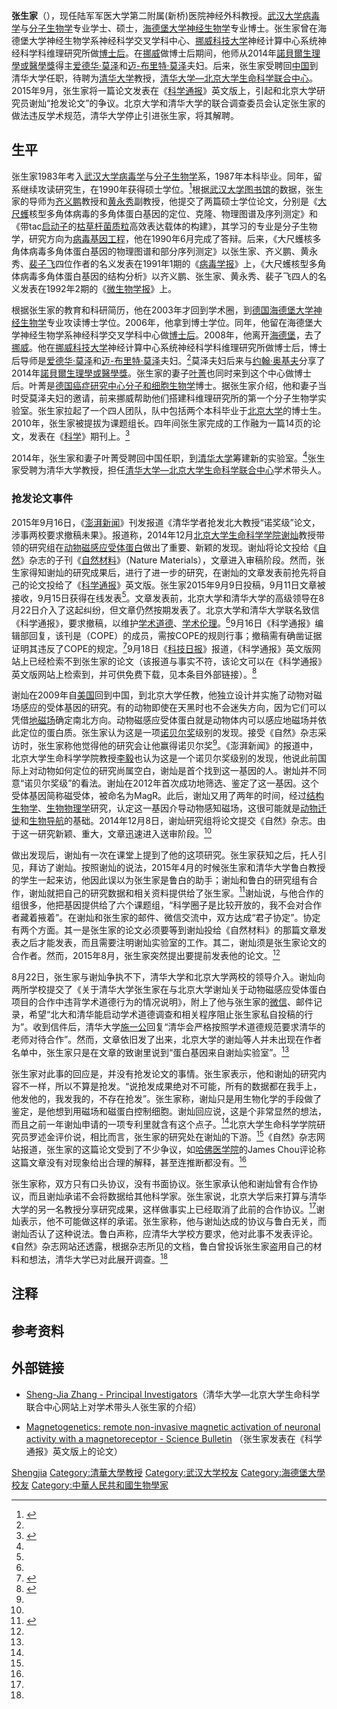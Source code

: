 {{update|time=2016-02-05T10:17:21+00:00}}
{{Infobox person
|姓名 = 张生家
|图像     = 
|图像说明 = 
|出生日期 = 不详
|出生地   = {{PRC}}
|死亡日期 = 
|死亡地   = 
|国籍     = {{US}}
|籍贯     = 不详
|政党     = 
|别名     = 
|知名于   = 
|职业     = 生物学教授
|母校     = [[武汉大学|武汉大学]]病毒学与分子生物学专业（学士、硕士）<br>[[海德堡大学|海德堡大学]]神经生物学专业（博士）
}}
'''张生家'''（{{bd|？年}}），现任陆军军医大学第二附属(新桥)医院神经外科教授。[[武汉大学|武汉大学]][[病毒学|病毒学]]与[[分子生物学|分子生物学]]专业学士、硕士，[[海德堡大学|海德堡大学]][[神经生物学|神经生物学]]专业博士。张生家曾在海德堡大学神经生物学系神经科学交叉学科中心、[[挪威科技大学|挪威科技大学]]神经计算中心系统神经科学科维理研究所做[[博士后|博士后]]。在[[挪威|挪威]]做博士后期间，他师从2014年[[諾貝爾生理學或醫學獎|諾貝爾生理學或醫學獎]]得主[[爱德华·莫泽|爱德华·莫泽]]和[[迈-布里特·莫泽|迈-布里特·莫泽]]夫妇。后来，张生家受聘回[[中国|中国]]到清华大学任职，待聘为[[清华大学|清华大学]]教授，[[清华大学—北京大学生命科学联合中心|清华大学—北京大学生命科学联合中心]]{{link-en|学术带头人|Principal investigator}}。2015年9月，张生家将一篇论文发表在《[[科学通报|科学通报]]》英文版上，引起和北京大学研究员谢灿“抢发论文”的争议。北京大学和清华大学的联合调查委员会认定张生家的做法违反学术规范，清华大学停止引进张生家，将其解聘。

== 生平 ==
张生家1983年考入[[武汉大学|武汉大学]][[病毒学|病毒学]]与[[分子生物学|分子生物学]]系，1987年本科毕业。同年，留系继续攻读研究生，在1990年获得硕士学位。<ref name=sustc>{{cite web|title=第25期树仁讲坛：揭开2014诺贝尔生理学或医学奖的神秘面纱|url=http://www.sustc.edu.cn/cn/news/view/alias/t7is5M21GF|website=南方科技大学|accessdate=2015-09-20|deadurl=yes|archiveurl=https://web.archive.org/web/20150320011011/http://sustc.edu.cn/cn/news/view/alias/t7is5M21GF|archivedate=2015-03-20}}</ref>根据[[武汉大学图书馆|武汉大学图书馆]]的数据，张生家的导师为[[齐义鹏|齐义鹏]]教授和[[黄永秀|黄永秀]]副教授，他提交了两篇硕士学位论文，分别是《[[大尺蠖|大尺蠖]]核型多角体病毒的多角体蛋白基因的定位、克隆、物理图谱及序列测定》和《带tac[[启动子|启动子]]的[[枯草杆菌|枯草杆菌]][[质粒|质粒]]高效表达载体的构建》，其学习的专业是分子生物学，研究方向为[[病毒基因工程|病毒基因工程]]，他在1990年6月完成了答辩。后来，《大尺蠖核多角体病毒多角体蛋白基因的物理图谱和部分序列测定》以张生家、齐义鹏、黄永秀、[[裴子飞|裴子飞]]四位作者的名义发表在1991年1期的《[[病毒学报|病毒学报]]》上，《大尺蠖核型多角体病毒多角体蛋白基因的结构分析》以齐义鹏、张生家、黄永秀、裴子飞四人的名义发表在1992年2期的《[[微生物学报|微生物学报]]》上。

根据张生家的教育和科研简历，他在2003年才回到学术圈，到[[德国|德国]][[海德堡大学|海德堡大学]][[神经生物学|神经生物学]]专业攻读博士学位。2006年，他拿到博士学位。同年，他留在海德堡大学神经生物学系神经科学交叉学科中心做[[博士后|博士后]]。2008年，他离开[[海德堡|海德堡]]，去了[[挪威|挪威]]。他在[[挪威科技大学|挪威科技大学]]神经计算中心系统神经科学科维理研究所做博士后，博士后导师是[[爱德华·莫泽|爱德华·莫泽]]和[[迈-布里特·莫泽|迈-布里特·莫泽]]夫妇。<ref name=sustc/>莫泽夫妇后来与[[约翰·奥基夫|约翰·奥基夫]]分享了2014年[[諾貝爾生理學或醫學獎|諾貝爾生理學或醫學獎]]。张生家的妻子[[叶菁|叶菁]]也同时来到这个中心做博士后。叶菁是[[德国癌症研究中心|德国癌症研究中心]][[分子和细胞生物学|分子和细胞生物学]]博士。据张生家介绍，他和妻子当时受莫泽夫妇的邀请，前来挪威帮助他们搭建科维理研究所的第一个分子生物学实验室。张生家拉起了一个四人团队，队中包括两个本科毕业于[[北京大学|北京大学]]的博士生。2010年，张生家被提拔为课题组长。四年间张生家完成的工作融为一篇14页的论文，发表在《[[科學_(期刊)|科学]]》期刊上。<ref name=sxs>{{cite news|title=他们是如何拿到诺奖的——来自诺奖实验室的内部报告|url=http://wiki.antpedia.com/tamenshiruhenadaonuojiangde-462063-news|accessdate=2015-09-20|agency=赛先生|date=2014-10-14|archive-date=2019-12-05|archive-url=https://web.archive.org/web/20191205201422/https://wiki.antpedia.com/tamenshiruhenadaonuojiangde-462063-news|dead-url=no}}</ref>

2014年，张生家和妻子叶菁受聘回中国任职，到[[清华大学|清华大学]]筹建新的实验室。<ref name=sxs/>张生家受聘为清华大学教授，担任[[清华大学—北京大学生命科学联合中心|清华大学—北京大学生命科学联合中心]]学术带头人。

=== 抢发论文事件 ===
2015年9月16日，《[[澎湃新闻|澎湃新闻]]》刊发报道《清华学者抢发北大教授“诺奖级”论文，涉事两校要求撤稿未果》{{notetag|澎湃新闻后来将此文下线<ref>{{cite news|title=清华学者抢发北大教授“诺奖级”论文，涉事两校要求撤稿未果|url=http://www.thepaper.cn/newsDetail_forward_1375978|accessdate=2015-09-20|agency=澎湃新闻|date=2015-09-16|archive-date=2015-09-18|archive-url=https://web.archive.org/web/20150918210419/http://www.thepaper.cn/newsDetail_forward_1375978|dead-url=no}}</ref>，但《[[腾讯新闻|腾讯新闻]]》等网站转载的版本依然可见<ref name=tct>{{cite news|title=清华学者抢发北大教授诺奖级论文 两校要求撤稿|url=http://news.qq.com/a/20150916/068670.htm|accessdate=2015-09-20|agency=澎湃新闻|date=2015-09-16|archive-date=2015-09-20|archive-url=https://web.archive.org/web/20150920232100/http://news.qq.com/a/20150916/068670.htm|dead-url=no}}</ref>。}}。报道称，2014年12月[[北京大学生命科学学院|北京大学生命科学学院]][[谢灿|谢灿]]教授带领的研究组在[[动物磁感应受体蛋白|动物磁感应受体蛋白]]做出了重要、新颖的发现。谢灿将论文投给《[[自然_(期刊)|自然]]》杂志的子刊《[[自然材料|自然材料]]》（Nature Materials），文章进入审稿阶段。然而，张生家得知谢灿的研究成果后，进行了进一步的研究，在谢灿的文章发表前抢先将自己的论文投给了《[[科学通报|科学通报]]》英文版。张生家2015年9月9日投稿，9月11日文章被接收，9月15日获得在线发表<ref name=nature/>。文章发表前，北京大学和清华大学的高级领导在8月22日介入了这起纠纷，但文章仍然按期发表了。北京大学和清华大学联名致信《科学通报》，要求撤稿，以维护[[学术道德|学术道德]]、[[学术伦理|学术伦理]]。<ref name=tct/>9月16日《科学通报》编辑部回复，该刊是{{link-en|国际出版伦理委员会|Committee on Publication Ethics}}（COPE）的成员，需按COPE的规则行事；撤稿需有确凿证据证明其违反了COPE的规定。<ref name=scic>{{cite news|title=清华北大论文抢发风波：两校疑认定该事件“违反学术规范”|url=http://news.sciencenet.cn/htmlnews/2015/9/327215.shtm|accessdate=2015-09-24|agency=科学网|date=2015-09-18|archive-date=2019-10-15|archive-url=https://web.archive.org/web/20191015205752/http://news.sciencenet.cn/htmlnews/2015/9/327215.shtm|dead-url=no}}</ref>9月18日《[[科技日报|科技日报]]》报道，《科学通报》英文版网站上已经检索不到张生家的论文（该报道与事实不符，该论文可以在《科学通报》英文版网站上检索到，并可供免费下载，见本条目外部链接）。<ref name=kjrb>{{cite news|title=非正式科研合作需要书面约定吗？ — 清华大学教授涉嫌“抢发”论文引发热议|url=http://www.qstheory.cn/science/2015-09/18/c_1116604415.htm|accessdate=2015-09-24|agency=科技日报|date=2015-09-18|archive-url=https://web.archive.org/web/20150925092601/http://www.qstheory.cn/science/2015-09/18/c_1116604415.htm|archive-date=2015-09-25|dead-url=yes}}</ref>

谢灿在2009年自[[美国|美国]]回到中国，到北京大学任教，他独立设计并实施了动物对磁场感应的受体基因的研究。有的动物即使在天黑时也不会迷失方向，因为它们可以凭借[[地磁场|地磁场]]确定南北方向。动物磁感应受体蛋白就是动物体内可以感应地磁场并依此定位的蛋白质。张生家认为这是一项[[诺贝尔奖|诺贝尔奖]]级别的发现。接受《自然》杂志采访时，张生家称他觉得他的研究会让他赢得诺贝尔奖<ref name=nature/>。《澎湃新闻》的报道中，北京大学生命科学学院教授[[李毅|李毅]]也认为这是一个诺贝尔奖级别的发现，他说此前国际上对动物如何定位的研究尚属空白，谢灿是首个找到这一基因的人。谢灿并不同意“诺贝尔奖级”的看法。谢灿在2012年首次成功地筛选、鉴定了这一基因。这个受体基因简称磁受体，被命名为MagR。此后，谢灿又用了两年的时间，经过[[结构生物学|结构生物学]]、[[生物物理学|生物物理学]]研究，认定这一基因介导动物感知磁场，这很可能就是[[动物迁徙|动物迁徙]]和[[生物导航|生物导航]]的基础。2014年12月8日，谢灿研究组将论文提交《自然》杂志。由于这一研究新颖、重大，文章迅速进入送审阶段。<ref name=tct/>

做出发现后，谢灿有一次在课堂上提到了他的这项研究。张生家获知之后，托人引见，拜访了谢灿。按照谢灿的说法，2015年4月的时候张生家和清华大学鲁白教授的学生一起来访，他因此误以为张生家是鲁白的助手；谢灿和鲁白的研究组有合作，谢灿就把自己的研究数据和相关资料提供给了张生家。<ref name=nature>{{cite news|title=Chinese scientists row over long-sought protein that senses magnetism|url=http://www.nature.com/news/chinese-scientists-row-over-long-sought-protein-that-senses-magnetism-1.18397|accessdate=2015-09-24|agency=Nature|date=2015-09-21|archive-date=2021-02-16|archive-url=https://web.archive.org/web/20210216234300/https://www.nature.com/news/chinese-scientists-row-over-long-sought-protein-that-senses-magnetism-1.18397|dead-url=no}}</ref>谢灿说，与他合作的组很多，他把基因提供给了六个课题组，“科学圈子是比较开放的，我不会对合作者藏着掖着”。在谢灿和张生家的邮件、微信交流中，双方达成“君子协定”。协定有两个方面。其一是张生家的论文必须要等到谢灿投给《自然材料》的那篇文章发表之后才能发表，而且需要注明谢灿实验室的工作。其二，谢灿须是张生家论文的合作者。然而，2015年8月，张生家突然提出要提前发表他的论文。<ref name=tct/>

8月22日，张生家与谢灿争执不下，清华大学和北京大学两校的领导介入。谢灿向两所学校提交了《关于清华大学张生家在与北京大学谢灿关于动物磁感应受体蛋白项目的合作中违背学术道德行为的情况说明》，附上了他与张生家的[[微信|微信]]、邮件记录，希望“北大和清华能启动学术道德调查和相关程序阻止张生家私自投稿的行为”。收到信件后，清华大学[[施一公|施一公]]回复“清华会严格按照学术道德规范要求清华的老师对待合作”。然而，文章依旧发了出来，北京大学的谢灿等人并未出现在作者名单中，张生家只是在文章的致谢里说到“蛋白基因来自谢灿实验室”。<ref name=tct/>

张生家对此事的回应是，并没有抢发论文的事情。张生家表示，他和谢灿的研究内容不一样，所以不算是抢发。“说抢发成果绝对不可能，所有的数据都在我手上，他发他的，我发我的，不存在抢发”。张生家称，谢灿只是用生物化学的手段做了鉴定，是他想到用磁场和磁蛋白控制细胞。谢灿回应说，这是个非常显然的想法，而且之前一年谢灿申请的一项专利里就含有这个点子。<ref name=nature/>北京大学生命科学学院研究员罗述金评价说，相比而言，张生家的研究处在谢灿的下游。<ref name=scic/>《自然》杂志网站报道，张生家的这篇论文受到了不少争议，如[[哈佛医学院|哈佛医学院]]的James Chou评论称这篇文章没有对现象给出合理的解释，甚至连推断都没有。<ref name=nature/>

张生家称，双方只有口头协议，没有书面协议。张生家承认他和谢灿曾有合作协议，而且谢灿承诺不会将数据给其他科学家。张生家说，北京大学后来打算与清华大学的另一名教授分享研究成果，这样做事实上已经取消了此前的合作协议。<ref name=tct/>谢灿表示，他不可能做这样的承诺。张生家称，他与谢灿达成的协议与鲁白无关，而谢灿否认了这种说法。鲁白声称，应清华大学校方要求，他对此事不发表评论。《自然》杂志网站还透露，根据杂志所见的文档，鲁白曾投诉张生家盗用自己的材料和想法，清华大学已对此展开调查。<ref name=nature/>

==注释==
{{ReflistH}}
{{NoteFoot}}
{{ReflistF}}

== 参考资料 ==
{{Reflist}}

== 外部链接 ==
* {{en icon}} [https://web.archive.org/web/20150913072524/http://www.cls.edu.cn/english/PrincipalInvestigator/pi/index2777.shtml Sheng-Jia Zhang - Principal Investigators]（清华大学—北京大学生命科学联合中心网站上对学术带头人张生家的介绍）
* {{en icon}} [http://link.springer.com/article/10.1007%2Fs11434-015-0902-0 Magnetogenetics: remote non-invasive magnetic activation of neuronal activity with a magnetoreceptor - Science Bulletin] {{Wayback|url=http://link.springer.com/article/10.1007%2Fs11434-015-0902-0 |date=20191207063729 }}（张生家发表在《科学通报》英文版上的论文）
{{DEFAULTSORT:Zhang Shengjia}}
[[Category:张姓|Shengjia]]
[[Category:清華大學教授|Category:清華大學教授]]
[[Category:武汉大学校友|Category:武汉大学校友]]
[[Category:海德堡大學校友|Category:海德堡大學校友]]
[[Category:中華人民共和國生物學家|Category:中華人民共和國生物學家]]